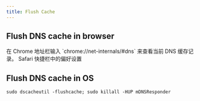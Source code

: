 ```yaml
---
title: Flush Cache
---
```



## Flush DNS cache in browser

<Tabs groupId="browser">
  <TabItem value="Chrome">
    在 Chrome 地址栏输入 `chrome://net-internals/#dns` 来查看当前 DNS 缓存记录。
  </TabItem>
  <TabItem value="Safari">Safari 快捷栏中的偏好设置</TabItem>
</Tabs>

## Flush DNS cache in OS

`sudo dscacheutil -flushcache; sudo killall -HUP mDNSResponder`
